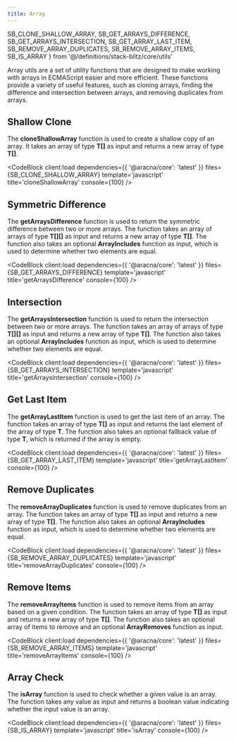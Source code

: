 ```yaml
---
title: Array
---
```


  SB_CLONE_SHALLOW_ARRAY,
  SB_GET_ARRAYS_DIFFERENCE,
  SB_GET_ARRAYS_INTERSECTION,
  SB_GET_ARRAY_LAST_ITEM,
  SB_REMOVE_ARRAY_DUPLICATES,
  SB_REMOVE_ARRAY_ITEMS,
  SB_IS_ARRAY
} from '@/definitions/stack-blitz/core/utils'

Array utils are a set of utility functions that are designed to make working with arrays in ECMAScript easier and more efficient. These functions provide a variety of useful features, such as cloning arrays, finding the difference and intersection between arrays, and removing duplicates from arrays.

## Shallow Clone

The **cloneShallowArray** function is used to create a shallow copy of an array. It takes an array of type **T[]** as input and returns a new array of type **T[]**.

<CodeBlock
  client:load
  dependencies={{ '@aracna/core': 'latest' }}
  files={SB_CLONE_SHALLOW_ARRAY}
  template='javascript'
  title='cloneShallowArray'
  console={100}
/>

## Symmetric Difference

The **getArraysDifference** function is used to return the symmetric difference between two or more arrays. The function takes an array of arrays of type **T[][]** as input and returns a new array of type **T[]**. The function also takes an optional **ArrayIncludes** function as input, which is used to determine whether two elements are equal.

<CodeBlock
  client:load
  dependencies={{ '@aracna/core': 'latest' }}
  files={SB_GET_ARRAYS_DIFFERENCE}
  template='javascript'
  title='getArraysDifference'
  console={100}
/>

## Intersection

The **getArraysIntersection** function is used to return the intersection between two or more arrays. The function takes an array of arrays of type **T[][]** as input and returns a new array of type **T[]**. The function also takes an optional **ArrayIncludes** function as input, which is used to determine whether two elements are equal.

<CodeBlock
  client:load
  dependencies={{ '@aracna/core': 'latest' }}
  files={SB_GET_ARRAYS_INTERSECTION}
  template='javascript'
  title='getArraysIntersection'
  console={100}
/>

## Get Last Item

The **getArrayLastItem** function is used to get the last item of an array. The function takes an array of type **T[]** as input and returns the last element of the array of type **T**. The function also takes an optional fallback value of type **T**, which is returned if the array is empty.

<CodeBlock
  client:load
  dependencies={{ '@aracna/core': 'latest' }}
  files={SB_GET_ARRAY_LAST_ITEM}
  template='javascript'
  title='getArrayLastItem'
  console={100}
/>

## Remove Duplicates

The **removeArrayDuplicates** function is used to remove duplicates from an array. The function takes an array of type **T[]** as input and returns a new array of type **T[]**. The function also takes an optional **ArrayIncludes** function as input, which is used to determine whether two elements are equal.

<CodeBlock
  client:load
  dependencies={{ '@aracna/core': 'latest' }}
  files={SB_REMOVE_ARRAY_DUPLICATES}
  template='javascript'
  title='removeArrayDuplicates'
  console={100}
/>

## Remove Items

The **removeArrayItems** function is used to remove items from an array based on a given condition. The function takes an array of type **T[]** as input and returns a new array of type **T[]**. The function also takes an optional array of items to remove and an optional **ArrayRemoves** function as input.

<CodeBlock client:load dependencies={{ '@aracna/core': 'latest' }} files={SB_REMOVE_ARRAY_ITEMS} template='javascript' title='removeArrayItems' console={100} />

## Array Check

The **isArray** function is used to check whether a given value is an array. The function takes any value as input and returns a boolean value indicating whether the input value is an array.

<CodeBlock client:load dependencies={{ '@aracna/core': 'latest' }} files={SB_IS_ARRAY} template='javascript' title='isArray' console={100} />
